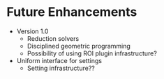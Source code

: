 # Future Enhancements

- Version 1.0
  * Reduction solvers
  * Disciplined geometric programming
  * Possibility of using ROI plugin infrastructure?

- Uniform interface for settings
  * Setting infrastructure??
  